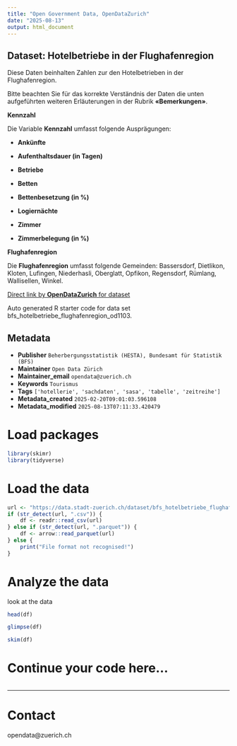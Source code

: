```yaml
---
title: "Open Government Data, OpenDataZurich"
date: "2025-08-13"
output: html_document
---
```


## Dataset: Hotelbetriebe in der Flughafenregion

Diese Daten beinhalten Zahlen zur den Hotelbetrieben in der Flughafenregion.

Bitte beachten Sie für das korrekte Verständnis der Daten die unten aufgeführten weiteren Erläuterungen in der Rubrik **«Bemerkungen»**.


**Kennzahl**

Die Variable **Kennzahl** umfasst folgende Ausprägungen:

- **Ankünfte**

- **Aufenthaltsdauer (in Tagen)**

- **Betriebe**

- **Betten**

- **Bettenbesetzung (in %)**

- **Logiernächte**

- **Zimmer**

- **Zimmerbelegung (in %)**
 





[]()

**Flughafenregion**

Die  **Flughafenregion** umfasst folgende Gemeinden: Bassersdorf, Dietlikon, Kloten, Lufingen, Niederhasli, Oberglatt, Opfikon, Regensdorf, Rümlang, Wallisellen, Winkel.

 





[]()



[Direct link by **OpenDataZurich** for dataset](https://data.stadt-zuerich.ch/dataset/bfs_hotelbetriebe_flughafenregion_od1103)

Auto generated R starter code for data set bfs_hotelbetriebe_flughafenregion_od1103.

## Metadata

- **Publisher** `Beherbergungsstatistik (HESTA), Bundesamt für Statistik (BFS)`
- **Maintainer** `Open Data Zürich`
- **Maintainer_email** `opendata@zuerich.ch`
- **Keywords** `Tour­is­mus`
- **Tags** `['hotellerie', 'sachdaten', 'sasa', 'tabelle', 'zeitreihe']`
- **Metadata_created** `2025-02-20T09:01:03.596108`
- **Metadata_modified** `2025-08-13T07:11:33.420479`


# Load packages

```r
library(skimr)
library(tidyverse)
```

# Load the data

```r
url <- "https://data.stadt-zuerich.ch/dataset/bfs_hotelbetriebe_flughafenregion_od1103/download/WIR110OD1103.csv"
if (str_detect(url, ".csv")) {
    df <- readr::read_csv(url)
} else if (str_detect(url, ".parquet")) {
    df <- arrow::read_parquet(url)
} else {
    print("File format not recognised!")
}
```

# Analyze the data

look at the data
```r
head(df)
```

```r
glimpse(df)
```

```r
skim(df)
```

# Continue your code here...

```r

```

------------------------------------------------------------------------

# Contact

opendata@zuerich.ch
